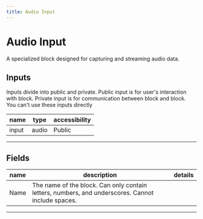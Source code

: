 ```yaml
---
title: Audio Input
---
```


# Audio Input
A specialized block designed for capturing and streaming audio data.

## Inputs
Inputs divide into public and private. Public input is for user's interaction with block. Private input is for communication between block and block. You can't use these inputs directly

| name | type | accessibility |
|------|------|---------------|
| input | audio | Public |
---
## Fields
| name | description | details |
|------|-------------|------------|
| Name | The name of the block. Can only contain letters, numbers, and underscores. Cannot include spaces.


---
    